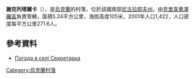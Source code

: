 {{coord|48|2|51|N|30|31|23|E|scale:100000|display=title}}

'''謝克列塔爾卡'''（{{lang-uk|Секретарка}}），是[[烏克蘭|烏克蘭]]的村落，位於該國南部[[尼古拉耶夫州|尼古拉耶夫州]]，由[[克里韋奧澤羅區|克里韋奧澤羅區]]負責管轄，面積5.24平方公里，海拔高度105米，2001年人口1,422，人口密度每平方公里271.6人。

==參考資料==
* [http://weather.in.ua/ua/nikolaevskaja/23502 Погода в селі Секретарка]{{Wayback|url=http://weather.in.ua/ua/nikolaevskaja/23502 |date=20160607112032 }}

{{Ukraine-geo-stub}}
[[Category:烏克蘭村落|Category:烏克蘭村落]]